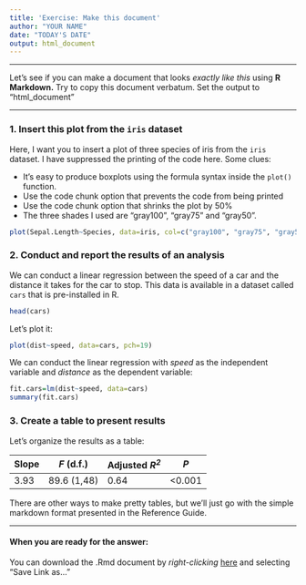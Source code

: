 ```yaml
---
title: 'Exercise: Make this document'
author: "YOUR NAME"
date: "TODAY'S DATE"
output: html_document
---
```


***

Let's see if you can make a document that looks *exactly like this* using **R Markdown.** Try to copy this document verbatum. Set the output to "html_document"

***

### 1. Insert this plot from the `iris` dataset

Here, I want you to insert a plot of three species of iris from the `iris` dataset. I have suppressed the printing of the code here. 
Some clues:

* It's easy to produce boxplots using the formula syntax inside the `plot()` function.
* Use the code chunk option that prevents the code from being printed
* Use the code chunk option that shrinks the plot by 50%
* The three shades I used are "gray100", "gray75" and "gray50".


```r
plot(Sepal.Length~Species, data=iris, col=c("gray100", "gray75", "gray50"), main="Sepal Length of Three Species of Iris")
```


### 2. Conduct and report the results of an analysis
We can conduct a linear regression between the speed of a car and the distance it takes for the car to stop. This data is available in a dataset called `cars` that is pre-installed in R. 

```r
head(cars)
```

Let's plot it:
```r
plot(dist~speed, data=cars, pch=19)
```

We can conduct the linear regression with *speed* as the independent variable and *distance* as the dependent variable:

```r
fit.cars=lm(dist~speed, data=cars)
summary(fit.cars)
```


### 3. Create a table to present results
Let's organize the results as a table:


Slope | *F* (d.f.) | Adjusted *R^2^* | *P* 
----- | -----------| ----------------| ------
3.93  |89.6 (1,48) |   0.64          | <0.001


There are other ways to make pretty tables, but we'll just go with the simple markdown format presented in the Reference Guide. 

---

#### When you are ready for the answer: 
You can download the .Rmd document by *right-clicking* [here](10.e.RMDExercise.Rmd) and selecting "Save Link as..."